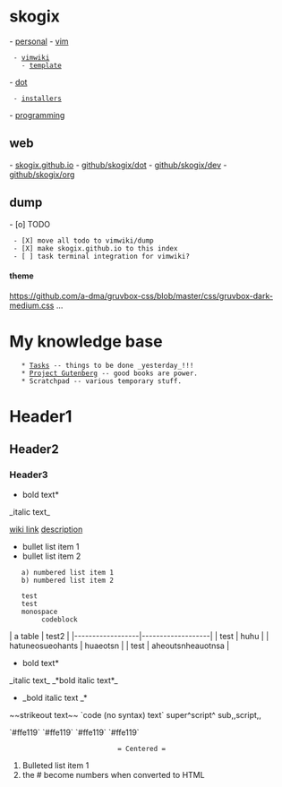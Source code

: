 = skogix =
- [[personal|personal]]
- [[vim]]
  - [[vimwiki]]
    - [[templates/def_template.html|template]]
- [[dot]]
  - [[installers]]
- [[programming]]
== web ==
- [[https://skogix.github.io|skogix.github.io]]
- [[https://github.com/Skogix/dot|github/skogix/dot]]
- [[https://github.com/Skogix/dev|github/skogix/dev]]
- [[https://github.com/Skogix/org|github/skogix/org]]
== dump ==
- [o] TODO 
  - [X] move all todo to vimwiki/dump
  - [X] make skogix.github.io to this index
  - [ ] task terminal integration for vimwiki?
==== theme ====
https://github.com/a-dma/gruvbox-css/blob/master/css/gruvbox-dark-medium.css
...

= My knowledge base =
    * [[Tasks]] -- things to be done _yesterday_!!!
    * [[Project Gutenberg]] -- good books are power.
    * Scratchpad -- various temporary stuff.
= Header1 =
== Header2 ==
=== Header3 ===

*bold text*
_italic text_

[[wiki link]]
[[wiki link|description]]

* bullet list item 1
* bullet list item 2
    a) numbered list item 1
    b) numbered list item 2

{{{python
def greet(s):
    print("Hello, " + s)
}}}
    test
    test
    monospace 
         codeblock
| a table          | test2             |
|------------------|-------------------|
| test             | huhu              |
| hatuneosueohants | huaeotsn          |
| test             | aheoutsnheauotnsa |

{{{fsharp
let huhu = 0
let add a b = a + b
}}}

*bold text*
_italic text_
_*bold italic text*_
*_bold italic text _*
~~strikeout text~~
`code (no syntax) text`
super^script^
sub,,script,,

`#ffe119`
`#ffe119`
`#ffe119`
`#ffe119`
                            = Centered =
# Bulleted list item 1
# the # become numbers when converted to HTML
